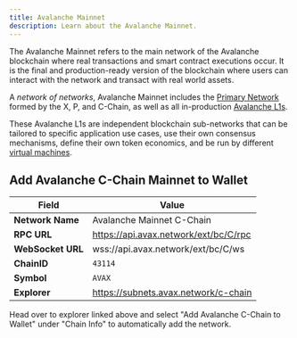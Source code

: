 ```yaml
---
title: Avalanche Mainnet
description: Learn about the Avalanche Mainnet.
---
```


The Avalanche Mainnet refers to the main network of the Avalanche blockchain where real transactions and smart contract executions occur. It is the final and production-ready version of the blockchain where users can interact with the network and transact with real world assets.

A _network of networks_, Avalanche Mainnet includes the [Primary Network](/docs/primary-network) formed by the X, P, and C-Chain, as well as all in-production [Avalanche L1s](/docs/avalanche-l1s).

These Avalanche L1s are independent blockchain sub-networks that can be tailored to specific application use cases, use their own consensus mechanisms, define their own token economics, and be run by different [virtual machines](/docs/avalanche-l1s/virtual-machines).

## Add Avalanche C-Chain Mainnet to Wallet

| Field | Value |
|-------|--------|
| **Network Name** | Avalanche Mainnet C-Chain |
| **RPC URL** | https://api.avax.network/ext/bc/C/rpc |
| **WebSocket URL** | wss://api.avax.network/ext/bc/C/ws |
| **ChainID** | `43114` |
| **Symbol** | `AVAX` |
| **Explorer** | https://subnets.avax.network/c-chain |

Head over to explorer linked above and select "Add Avalanche C-Chain to Wallet" under "Chain Info" to automatically add the network.